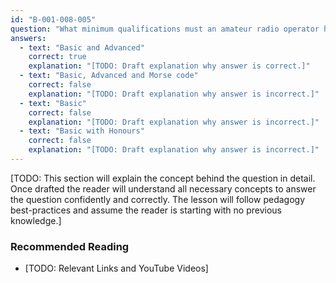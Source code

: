```yaml
---
id: "B-001-008-005"
question: "What minimum qualifications must an amateur radio operator hold to install an amateur radio club station?"
answers:
  - text: "Basic and Advanced"
    correct: true
    explanation: "[TODO: Draft explanation why answer is correct.]"
  - text: "Basic, Advanced and Morse code"
    correct: false
    explanation: "[TODO: Draft explanation why answer is incorrect.]"
  - text: "Basic"
    correct: false
    explanation: "[TODO: Draft explanation why answer is incorrect.]"
  - text: "Basic with Honours"
    correct: false
    explanation: "[TODO: Draft explanation why answer is incorrect.]"
---
```


[TODO: This section will explain the concept behind the question in detail. Once drafted the reader will understand all necessary concepts to answer the question confidently and correctly. The lesson will follow pedagogy best-practices and assume the reader is starting with no previous knowledge.]

### Recommended Reading

- [TODO: Relevant Links and YouTube Videos]
